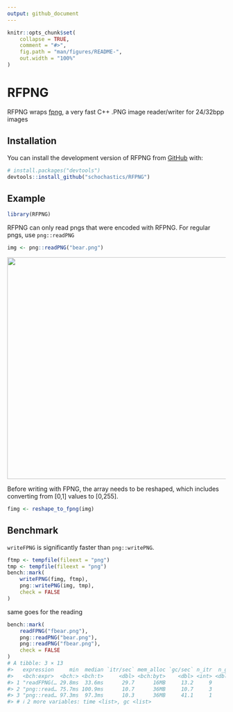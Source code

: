 ```yaml
---
output: github_document
---
```


<!-- README.md is generated from README.Rmd. Please edit that file -->

```r
knitr::opts_chunk$set(
    collapse = TRUE,
    comment = "#>",
    fig.path = "man/figures/README-",
    out.width = "100%"
)
```

# RFPNG

<!-- badges: start -->
<!-- badges: end -->

RFPNG wraps [fpng](https://github.com/richgel999/fpng), a very fast C++ .PNG image reader/writer for 24/32bpp images

## Installation

You can install the development version of RFPNG from [GitHub](https://github.com/) with:

``` r
# install.packages("devtools")
devtools::install_github("schochastics/RFPNG")
```

## Example

```r
library(RFPNG)
```

RFPNG can only read pngs that were encoded with RFPNG. 
For regular pngs, use `png::readPNG`
```r
img <- png::readPNG("bear.png")
```

<img src="bear.png" width="512">

Before writing with FPNG, the array needs to be reshaped, which includes converting
from [0,1] values to [0,255].
```r
fimg <- reshape_to_fpng(img)
```

## Benchmark

`writeFPNG` is significantly faster than `png::writePNG`.
```r
ftmp <- tempfile(fileext = "png")
tmp <- tempfile(fileext = "png")
bench::mark(
    writeFPNG(fimg, ftmp),
    png::writePNG(img, tmp),
    check = FALSE
)
```

same goes for the reading
```r
bench::mark(
    readFPNG("fbear.png"),
    png::readPNG("bear.png"),
    png::readPNG("fbear.png"),
    check = FALSE
)
# A tibble: 3 × 13
#>   expression     min  median `itr/sec` mem_alloc `gc/sec` n_itr  n_gc total_time result memory
#>   <bch:expr>  <bch:> <bch:t>     <dbl> <bch:byt>    <dbl> <int> <dbl>   <bch:tm> <list> <list>
#> 1 "readFPNG(… 29.8ms  33.6ms      29.7      16MB     13.2     9     4    303.1ms <NULL> <Rprofmem>
#> 2 "png::read… 75.7ms 100.9ms      10.7      36MB     10.7     3     3    279.5ms <NULL> <Rprofmem>
#> 3 "png::read… 97.3ms  97.3ms      10.3      36MB     41.1     1     4     97.3ms <NULL> <Rprofmem>
#> # ℹ 2 more variables: time <list>, gc <list>
```